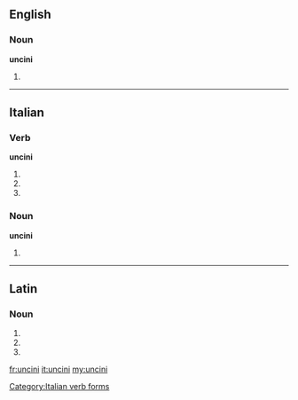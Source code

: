 ==English==

===Noun===
'''uncini'''

# {{plural of|uncinus}}

----

==Italian==

===Verb===
'''uncini'''

# {{form of|[[second-person|Second-person]] [[singular]] [[present tense]]|uncinare|lang=it}}
# {{form of|[[first-person|First-person]] singular, second-person singular and [[third-person]] singular [[present subjunctive]]|uncinare|lang=it}}
# {{form of|Third-person singular [[imperative]]|uncinare|lang=it}}

===Noun===
'''uncini''' {{m}}

# {{plural of|[[uncino]]|lang=it}}

[[Category:Italian verb forms]]

----

==Latin==

===Noun===
{{la-noun-form|uncīnī}}

# {{inflection of|uncinus|uncīnus|nom|p|lang=la}}
# {{inflection of|uncinus|uncīnus|gen|s|lang=la}}
# {{inflection of|uncinus|uncīnus|voc|p|lang=la}}
{{count page|[[Wiktionary:Page count]]}}

[[fr:uncini]]
[[it:uncini]]
[[my:uncini]]